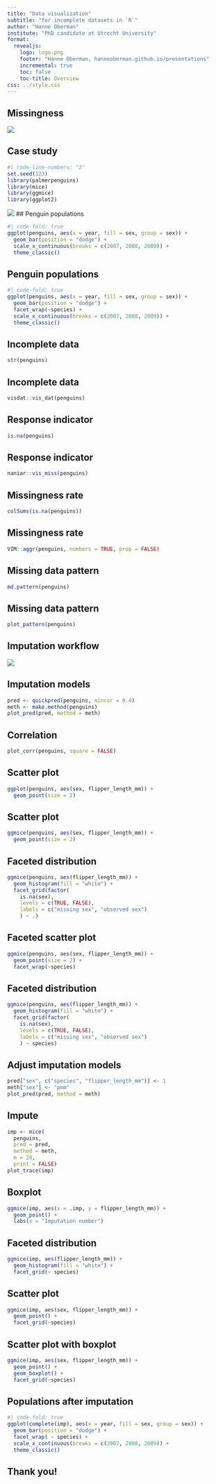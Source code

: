 ```yaml
---
title: "Data visualization"
subtitle: "for incomplete datasets in `R`"
author: "Hanne Oberman"
institute: "PhD candidate at Utrecht University"
format:
  revealjs:
    logo: logo.png
    footer: "Hanne Oberman, hanneoberman.github.io/presentations"
    incremental: true
    toc: false
    toc-title: Overview
css: ../style.css
---
```


## Missingness

![](https://raw.githubusercontent.com/alan-turing-institute/turing-commons/main/docs/assets/images/illustrations/missing-data.png){fig-align="center"}

<!-- In many data analysis efforts, missing data are conveniently ignored. With default settings such as ‘listwise deletion’ in analysis software, analysts need not even bother with the ubiquitous problem of incomplete data. I argue that this is wasteful: not only can missing data bias analysis results if not addressed well, but moreover, missing data can provide valuable insights into the phenomena of interest. The visualization of incomplete data can uncover associations and intricacies between variables that may otherwise go overlooked. Which, in turn, can be leveraged in amending the missingness by means of imputation. The R package ggmice aids data analysts in exploring the missing parts of their data. In this presentation, I will showcase the use and usefulness of a data visualization workflow for incomplete datasets in R. -->

## Case study

```r
#| code-line-numbers: "2"
set.seed(123)
library(palmerpenguins)
library(mice)
library(ggmice)
library(ggplot2)
```

![](https://allisonhorst.github.io/palmerpenguins/reference/figures/lter_penguins.png){fig-align="center"}
## Penguin populations

```r
#| code-fold: true
ggplot(penguins, aes(x = year, fill = sex, group = sex)) +
  geom_bar(position = "dodge") + 
  scale_x_continuous(breaks = c(2007, 2008, 2009)) +
  theme_classic()
```

## Penguin populations

```r
#| code-fold: true
ggplot(penguins, aes(x = year, fill = sex, group = sex)) +
  geom_bar(position = "dodge") + 
  facet_wrap(~species) + 
  scale_x_continuous(breaks = c(2007, 2008, 2009)) +
  theme_classic()
```

## Incomplete data

```r
str(penguins)
```

## Incomplete data

```r
visdat::vis_dat(penguins)
```

## Response indicator

```r
is.na(penguins)
```

## Response indicator

```r
naniar::vis_miss(penguins)
```

## Missingness rate

```r
colSums(is.na(penguins))
```

## Missingness rate

```r
VIM::aggr(penguins, numbers = TRUE, prop = FALSE)
```

## Missing data pattern

```r
md.pattern(penguins)
```

## Missing data pattern

```r
plot_pattern(penguins)
```

## Imputation workflow

![](https://stefvanbuuren.name/fimd/fig/ch01-miflow-1.png){fig-align="center"}

## Imputation models

```r
pred <- quickpred(penguins, mincor = 0.4)
meth <- make.method(penguins)
plot_pred(pred, method = meth)
```

## Correlation 

```r
plot_corr(penguins, square = FALSE)
```

## Scatter plot

```r
ggplot(penguins, aes(sex, flipper_length_mm)) +
  geom_point(size = 2)
```

## Scatter plot

```r
ggmice(penguins, aes(sex, flipper_length_mm)) +
  geom_point(size = 2)
```

## Faceted distribution

```r
ggmice(penguins, aes(flipper_length_mm)) +
  geom_histogram(fill = "white") +
  facet_grid(factor(
    is.na(sex), 
    levels = c(TRUE, FALSE), 
    labels = c("missing sex", "observed sex")
    ) ~ .)
```

## Faceted scatter plot

```r
ggmice(penguins, aes(sex, flipper_length_mm)) +
  geom_point(size = 2) +
  facet_wrap(~species)
```

## Faceted distribution

```r
ggmice(penguins, aes(flipper_length_mm)) +
  geom_histogram(fill = "white") +
  facet_grid(factor(
    is.na(sex), 
    levels = c(TRUE, FALSE), 
    labels = c("missing sex", "observed sex")
    ) ~ species)
```

## Adjust imputation models

```r
pred["sex", c("species", "flipper_length_mm")] <- 1
meth["sex"] <- "pmm"
plot_pred(pred, method = meth)
```

## Impute

```r
imp <- mice(
  penguins, 
  pred = pred, 
  method = meth, 
  m = 20,
  print = FALSE)
plot_trace(imp)
```

## Boxplot

```r
ggmice(imp, aes(x = .imp, y = flipper_length_mm)) +
  geom_point() +
  labs(x = "Imputation number")
```

## Faceted distribution

```r
ggmice(imp, aes(flipper_length_mm)) +
  geom_histogram(fill = "white") +
  facet_grid(~ species)
```

## Scatter plot

```r
ggmice(imp, aes(sex, flipper_length_mm)) +
  geom_point() +
  facet_grid(~species)
```

## Scatter plot with boxplot

```r
ggmice(imp, aes(sex, flipper_length_mm)) +
  geom_point() +
  geom_boxplot() +
  facet_grid(~species)
```

## Populations after imputation

```r
#| code-fold: true
ggplot(complete(imp), aes(x = year, fill = sex, group = sex)) +
  geom_bar(position = "dodge") +
  facet_wrap( ~ species) +
  scale_x_continuous(breaks = c(2007, 2008, 2009)) +
  theme_classic()
```

## Thank you!
